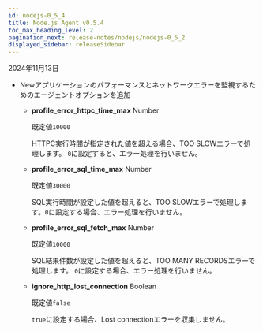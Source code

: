 ```yaml
---
id: nodejs-0_5_4
title: Node.js Agent v0.5.4
toc_max_heading_level: 2
pagination_next: release-notes/nodejs/nodejs-0_5_2
displayed_sidebar: releaseSidebar
---
```


2024年11月13日

- <Status priority='1'>New</Status>アプリケーションのパフォーマンスとネットワークエラーを監視するためのエージェントオプションを追加

  - **profile_error_httpc_time_max** <span class='type'>Number</span>

    既定値`10000`

    HTTPC実行時間が指定された値を超える場合、TOO SLOWエラーで処理します。 `0`に設定すると、エラー処理を行いません。

  - **profile_error_sql_time_max** <span class='type'>Number</span> 

    既定値`30000`

    SQL実行時間が設定した値を超えると、TOO SLOWエラーで処理します。`0`に設定する場合、エラー処理を行いません。

  - **profile_error_sql_fetch_max** <span class='type'>Number</span>

    既定値`10000`

    SQL結果件数が設定した値を超えると、TOO MANY RECORDSエラーで処理します。 `0`に設定する場合、エラー処理を行いません。

  - **ignore_http_lost_connection** <span class='type'>Boolean</span>

    既定値`false`

    `true`に設定する場合、Lost connectionエラーを収集しません。


<DownloadNode ver="0.5.4" />
